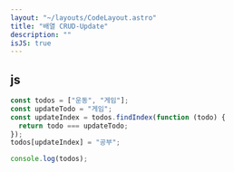 ```yaml
---
layout: "~/layouts/CodeLayout.astro"
title: "배열 CRUD-Update"
description: ""
isJS: true
---
```


## js

```js
const todos = ["운동", "게임"];
const updateTodo = "게임";
const updateIndex = todos.findIndex(function (todo) {
  return todo === updateTodo;
});
todos[updateIndex] = "공부";

console.log(todos);
```
